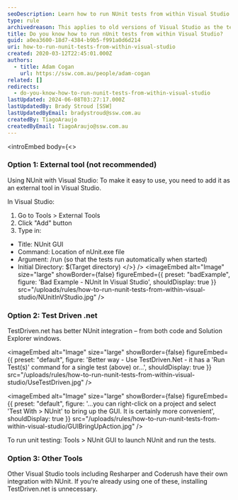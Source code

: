 ```yaml
---
seoDescription: Learn how to run NUnit tests from within Visual Studio using external tools, TestDriven .net, or other integrations.
type: rule
archivedreason: This applies to old versions of Visual Studio as the test frameworks now provide their own test runner implementations for Visual Studio
title: Do you know how to run nUnit tests from within Visual Studio?
guid: a0ea3600-18d7-4384-b9b5-f991a0d6d214
uri: how-to-run-nunit-tests-from-within-visual-studio
created: 2020-03-12T22:45:01.000Z
authors:
  - title: Adam Cogan
    url: https://ssw.com.au/people/adam-cogan
related: []
redirects:
  - do-you-know-how-to-run-nunit-tests-from-within-visual-studio
lastUpdated: 2024-06-08T03:27:17.000Z
lastUpdatedBy: Brady Stroud [SSW]
lastUpdatedByEmail: bradystroud@ssw.com.au
createdBy: TiagoAraujo
createdByEmail: TiagoAraujo@ssw.com.au
---
```


<introEmbed
  body={<>
### Option 1: External tool (not recommended)

Using NUnit with Visual Studio: To make it easy to use, you need to add it as an external tool in Visual Studio.

In Visual Studio:

1. Go to Tools &gt; External Tools
2. Click "Add" button
3. Type in:

- Title: NUnit GUI
- Command: Location of nUnit.exe file
- Argument: /run (so that the tests run automatically when started)
- Initial Directory: $(Target directory)
  </>}
/>
<imageEmbed
  alt="Image"
  size="large"
  showBorder={false}
  figureEmbed={{
    preset: "badExample",
    figure: 'Bad Example - NUnit In Visual Studio',
    shouldDisplay: true
  }}
  src="/uploads/rules/how-to-run-nunit-tests-from-within-visual-studio/NUnitInVStudio.jpg"
/>

### Option 2: Test Driven .net

TestDriven.net has better NUnit integration – from both code and Solution Explorer windows.


<imageEmbed
  alt="Image"
  size="large"
  showBorder={false}
  figureEmbed={{
    preset: "default",
    figure: 'Better way - Use TestDriven.Net - it has a \'Run Test(s)\' command for a single test (above) or...',
    shouldDisplay: true
  }}
  src="/uploads/rules/how-to-run-nunit-tests-from-within-visual-studio/UseTestDriven.jpg"
/>


<imageEmbed
  alt="Image"
  size="large"
  showBorder={false}
  figureEmbed={{
    preset: "default",
    figure: '...you can right-click on a project and select \'Test With > NUnit\' to bring up the GUI. It is certainly more convenient',
    shouldDisplay: true
  }}
  src="/uploads/rules/how-to-run-nunit-tests-from-within-visual-studio/GUIBringUpAction.jpg"
/>

To run unit testing: Tools &gt; NUnit GUI to launch NUnit and run the tests.

### Option 3: Other Tools

Other Visual Studio tools including Resharper and Coderush have their own integration with NUnit. If you’re already using one of these, installing TestDriven.net is unnecessary.

